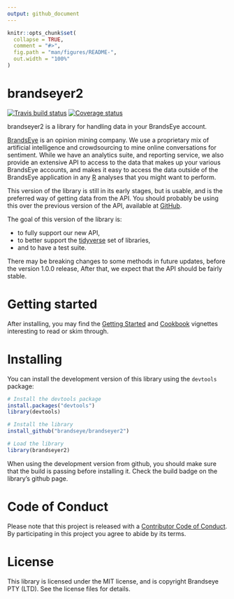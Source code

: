 ```yaml
---
output: github_document
---
```


<!-- README.md is generated from README.Rmd. Please edit that file -->

```r
knitr::opts_chunk$set(
  collapse = TRUE,
  comment = "#>",
  fig.path = "man/figures/README-",
  out.width = "100%"
)
```
# brandseyer2 

[![Travis build status](https://travis-ci.com/brandseye/brandseyer2.svg?branch=master)](https://travis-ci.com/brandseye/brandseyer2)
[![Coverage status](https://codecov.io/gh/brandseye/brandseyer2/branch/master/graph/badge.svg)](https://codecov.io/github/brandseye/brandseyer2?branch=master)

brandseyer2 is a library for handling data in your BrandsEye account.

[BrandsEye][brandseye] is an opinion mining company. We use a proprietary mix of artificial intelligence
and crowdsourcing to mine online conversations for sentiment.
While we have an analytics suite, and reporting service, we also provide an extensive API
to access to the data that makes up your various BrandsEye accounts, and makes it easy to
access the data outside of the BrandsEye application in any [R][R] analyses that you might want to
perform.

This version of the library is still in its early stages, but is usable,
and is the preferred way of getting data from the API. You should probably be using
this over the previous version of the API, available at [GitHub][brandseyer].

The goal of this version of the library is:

- to fully support our new API, 
- to better support the [tidyverse][tidyverse] set of libraries,
- and to have a test suite.

There may be breaking changes to some methods in future updates, before the version 1.0.0 release,
After that, we expect that the API should be fairly stable. 

# Getting started

After installing, you may find the [Getting Started](https://brandseye.github.io/brandseyer2/articles/brandseyer2.html) 
and [Cookbook](https://brandseye.github.io/brandseyer2/articles/cookbook.html) vignettes interesting
to read or skim through. 

# Installing

You can install the development version of this library using the `devtools` package:

```r
# Install the devtools package
install.packages("devtools")
library(devtools)

# Install the library
install_github("brandseye/brandseyer2")

# Load the library
library(brandseyer2)
```

When using the development version from github, you should make sure that the build
is passing before installing it. Check the build badge on the library's github page.

# Code of Conduct

Please note that this project is released with a [Contributor Code of Conduct](CODE_OF_CONDUCT.md).
By participating in this project you agree to abide by its terms.

# License

This library is licensed under the MIT license, and is copyright Brandseye PTY (LTD). See
the license files for details.


[brandseyer]: https://github.com/brandseye/brandseyer  "The original brandseyer library"
[R]: http://www.r-project.org/
[brandseye]: http://www.brandseye.com
[tidyverse]: https://www.tidyverse.org/
